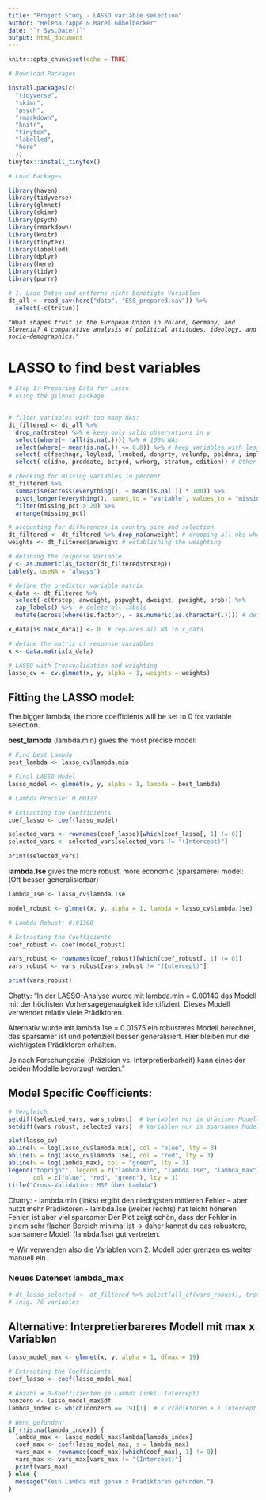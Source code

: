 ---
title: "Project Study - LASSO variable selection"
author: "Helena Zappe & Marei Göbelbecker"
date: "`r Sys.Date()`"
output: html_document
---

```{r setup, include=FALSE}
knitr::opts_chunk$set(echo = TRUE)
```

```{r install-packages, eval=FALSE, include=FALSE}

# Download Packages

install.packages(c(
  "tidyverse",  
  "skimr",      
  "psych",      
  "rmarkdown",  
  "knitr",      
  "tinytex",    
  "labelled",
  "here"
  ))
tinytex::install_tinytex()  
```

```{r load_packages, include=FALSE}

# Load Packages

library(haven)
library(tidyverse)   
library(glmnet)
library(skimr)       
library(psych)       
library(rmarkdown)   
library(knitr)       
library(tinytex)     
library(labelled)
library(dplyr)
library(here)
library(tidyr)
library(purrr)

```

```{r raw_data, include=FALSE}

# 1. Lade Daten und entferne nicht benötigte Variablen
dt_all <- read_sav(here("data", "ESS_prepared.sav")) %>%
  select(-c(trstun))
```


*`"What shapes trust in the European Union in Poland, Germany, and Slovenia? A comparative analysis of political attitudes, ideology, and socio-demographics."`*

# LASSO to find best variables

```{r}
# Step 1: Preparing Data for Lasso
# using the gilmnet package
  

# filter variables with too many NAs:
dt_filtered <- dt_all %>%
  drop_na(trstep) %>% # keep only valid observations in y
  select(where(~ !all(is.na(.)))) %>% # 100% NAs
  select(where(~ mean(is.na(.)) <= 0.8)) %>% # keep variables with less than 80% NAs
  select(-c(feethngr, loylead, lrnobed, donprty, volunfp, pbldmna, implvdm)) %>% # these variables are not relevant enough for imputation. Also households net income has 79% NAs and is therefore not meaningful. 
  select(-c(idno, proddate, bctprd, wrkorg, stratum, edition)) # Other variables that are not relevant for interpretation

# checking for missing variables in percent
dt_filtered %>%
  summarise(across(everything(), ~ mean(is.na(.)) * 100)) %>%
  pivot_longer(everything(), names_to = "variable", values_to = "missing_pct") %>%
  filter(missing_pct > 20) %>%
  arrange(missing_pct)

# accounting for differences in country size and selection
dt_filtered <- dt_filtered %>% drop_na(anweight) # dropping all obs where anweight is NA
weights <- dt_filtered$anweight # establishing the weighting

# defining the response Variable
y <- as.numeric(as_factor(dt_filtered$trstep))
table(y, useNA = "always")

# define the predictor variable matrix
x_data <- dt_filtered %>%
  select(-c(trstep, anweight, pspwght, dweight, pweight, prob)) %>%
  zap_labels() %>%  # delete all labels
  mutate(across(where(is.factor), ~ as.numeric(as.character(.)))) # define all factor variables also as numeric

x_data[is.na(x_data)] <- 0  # replaces all NA in x_data

# define the matrix of response variables
x <- data.matrix(x_data)

# LASSO with Crossvalidation and weighting
lasso_cv <- cv.glmnet(x, y, alpha = 1, weights = weights)

```

## Fitting the LASSO model:

The bigger lambda, the more coefficients will be set to 0 for variable selection.

**best_lambda** (lambda.min) gives the most precise model:

```{r}
# Find best Lambda
best_lambda <- lasso_cv$lambda.min

# Final LASSO Model
lasso_model <- glmnet(x, y, alpha = 1, lambda = best_lambda)

# Lambda Precise: 0.00127

# Extracting the Coefficients
coef_lasso <- coef(lasso_model)

selected_vars <- rownames(coef_lasso)[which(coef_lasso[, 1] != 0)]
selected_vars <- selected_vars[selected_vars != "(Intercept)"]

print(selected_vars)

```

**lambda.1se** gives the more robust, more economic (sparsamere) model: (Oft besser generalisierbar)

```{r}
lambda_1se <- lasso_cv$lambda.1se

model_robust <- glmnet(x, y, alpha = 1, lambda = lasso_cv$lambda.1se)

# Lambda Robust: 0.01308

# Extracting the Coefficients
coef_robust <- coef(model_robust)

vars_robust <- rownames(coef_robust)[which(coef_robust[, 1] != 0)]
vars_robust <- vars_robust[vars_robust != "(Intercept)"]

print(vars_robust)

```

Chatty: "In der LASSO-Analyse wurde mit lambda.min = 0.00140 das Modell mit der höchsten Vorhersagegenauigkeit identifiziert. Dieses Modell verwendet relativ viele Prädiktoren.

Alternativ wurde mit lambda.1se = 0.01575 ein robusteres Modell berechnet, das sparsamer ist und potenziell besser generalisiert. Hier bleiben nur die wichtigsten Prädiktoren erhalten.

Je nach Forschungsziel (Präzision vs. Interpretierbarkeit) kann eines der beiden Modelle bevorzugt werden."

## Model Specific Coefficients:

```{r}

# Vergleich
setdiff(selected_vars, vars_robust)  # Variablen nur im präzisen Modell
setdiff(vars_robust, selected_vars)  # Variablen nur im sparsamen Modell

```

```{r}
plot(lasso_cv)
abline(v = log(lasso_cv$lambda.min), col = "blue", lty = 3)
abline(v = log(lasso_cv$lambda.1se), col = "red", lty = 3)
abline(v = log(lambda_max), col = "green", lty = 3)
legend("topright", legend = c("lambda.min", "lambda.1se", "lambda_max"),
       col = c("blue", "red", "green"), lty = 3)
title("Cross-Validation: MSE über Lambda")
```

Chatty: - lambda.min (links) ergibt den niedrigsten mittleren Fehler – aber nutzt mehr Prädiktoren - lambda.1se (weiter rechts) hat leicht höheren Fehler, ist aber viel sparsamer Der Plot zeigt schön, dass der Fehler in einem sehr flachen Bereich minimal ist → daher kannst du das robustere, sparsamere Modell (lambda.1se) gut vertreten.

-\> Wir verwenden also die Variablen vom 2. Modell oder grenzen es weiter manuell ein.

### Neues Datenset lambda_max

```{r}
# dt_lasso_selected <- dt_filtered %>% select(all_of(vars_robust), trstep)
# insg. 76 variables
```

## Alternative: Interpretierbareres Modell mit max x Variablen

```{r}

lasso_model_max <- glmnet(x, y, alpha = 1, dfmax = 19)

# Extracting the Coefficients
coef_lasso <- coef(lasso_model_max)

# Anzahl ≠ 0-Koeffizienten je Lambda (inkl. Intercept)
nonzero <- lasso_model_max$df
lambda_index <- which(nonzero == 19)[1]  # x Prädiktoren + 1 Intercept

# Wenn gefunden:
if (!is.na(lambda_index)) {
  lambda_max <- lasso_model_max$lambda[lambda_index]
  coef_max <- coef(lasso_model_max, s = lambda_max)
  vars_max <- rownames(coef_max)[which(coef_max[, 1] != 0)]
  vars_max <- vars_max[vars_max != "(Intercept)"]
  print(vars_max)
} else {
  message("Kein Lambda mit genau x Prädiktoren gefunden.")
}


```
